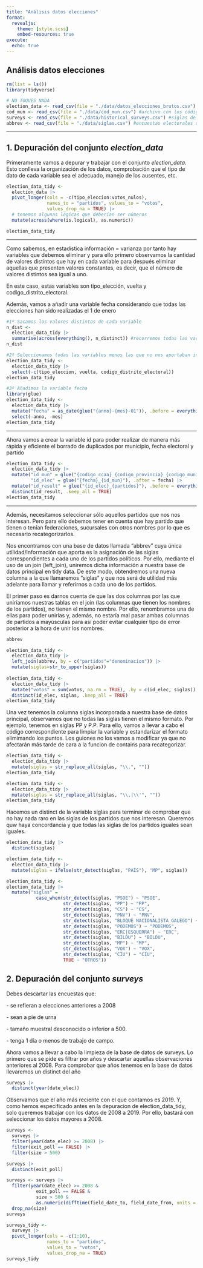 ---
title: "Análisis datos elecciones"
format:
  revealjs:
    theme: [style.scss]
    embed-resources: true
execute: 
  echo: true
---

## Análisis datos elecciones

```{r}
rm(list = ls())
library(tidyverse)

```

```{r}
# NO TOQUES NADA
election_data <- read_csv(file = "./data/datos_elecciones_brutos.csv") #archivo con las elecciones al congreso
cod_mun <- read_csv(file = "./data/cod_mun.csv") #archivo con los códigos y nombres de cada municipio
surveys <- read_csv(file = "./data/historical_surveys.csv") #siglas de cada partido
abbrev <- read_csv(file = "./data/siglas.csv") #encuestas electorales desde 1982.
```

------------------------------------------------------------------------

## 1. Depuración del conjunto *election_data*

Primeramente vamos a depurar y trabajar con el conjunto *election_data*. Esto conlleva la organización de los datos, comprobación que el tipo de dato de cada variable sea el adecuado, manejo de los ausentes, etc.

```{r}
election_data_tidy <-
  election_data |> 
  pivot_longer(cols = -c(tipo_eleccion:votos_nulos),
               names_to = "partidos", values_to = "votos",
               values_drop_na = TRUE) |> 
  # tenemos algunas lógicas que deberían ser números
  mutate(across(where(is.logical), as.numeric))

election_data_tidy
```

------------------------------------------------------------------------

Como sabemos, en estadística información = varianza por tanto hay variables que debemos eliminar y para ello primero observamos la cantidad de valores distintos que hay en cada variable para después eliminar aquellas que presenten valores constantes, es decir, que el número de valores distintos sea igual a uno.

En este caso, estas variables son tipo_elección, vuelta y codigo_distrito_electoral.

Además, vamos a añadir una variable fecha considerando que todas las elecciones han sido realizadas el 1 de enero

```{r}
#1º Sacamos los valores distintos de cada variable
n_dist <-
  election_data_tidy |> 
  summarise(across(everything(), n_distinct)) #recorremos todas las variables y sacamos los valores distintos
n_dist

#2º Seleccionamos todas las variables menos las que no nos aportaban información
election_data_tidy <-
  election_data_tidy |> 
  select(-c(tipo_eleccion, vuelta, codigo_distrito_electoral))
election_data_tidy

#3º Añadimos la variable fecha
library(glue)
election_data_tidy <-
  election_data_tidy |> 
  mutate("fecha" = as_date(glue("{anno}-{mes}-01")), .before = everything()) |> 
  select(-anno, -mes)
election_data_tidy
```

------------------------------------------------------------------------

Ahora vamos a crear la variable id para poder realizar de manera más rápida y eficiente el borrado de duplicados por municipio, fecha electoral y partido

```{r}
election_data_tidy <-
  election_data_tidy |> 
  mutate("id_mun" = glue("{codigo_ccaa}_{codigo_provincia}_{codigo_municipio}"),
         "id_elec" = glue("{fecha}_{id_mun}"), .after = fecha) |> 
  mutate("id_result" = glue("{id_elec}_{partidos}"), .before = everything()) |> 
  distinct(id_result, .keep_all = TRUE)
election_data_tidy
```

------------------------------------------------------------------------

Además, necesitamos seleccionar sólo aquellos partidos que nos nos interesan. Pero para ello debemos tener en cuenta que hay partido que tienen o tenían federaciones, sucursales con otros nombres por lo que es necesario recategorizarlos.

Nos encontramos con una base de datos llamada "abbrev" cuya única utilidad/información que aporta es la asignación de las siglas correspondientes a cada uno de los partidos políticos. Por ello, mediante el uso de un join (left_join), uniremos dicha información a nuestra base de datos principal en tidy data. De este modo, obtendremos una nueva columna a la que llamaremos "siglas" y que nos será de utilidad más adelante para llamar y referirnos a cada uno de los partidos.

El primer paso es darnos cuenta de que las dos columnas por las que uniríamos nuestras tablas en el join (las columnas que tienen los nombres de los partidos), no tienen el mismo nombre. Por ello, renombramos una de ellas para poder unirlas y, además, no estaría mal pasar ambas columnas de partidos a mayúsculas para así poder evitar cualquier tipo de error posterior a la hora de unir los nombres.

```{r}
abbrev

election_data_tidy <- 
  election_data_tidy |> 
  left_join(abbrev, by = c("partidos"="denominacion")) |> 
  mutate(siglas=str_to_upper(siglas))
  
election_data_tidy <-
  election_data_tidy |> 
  mutate("votos" = sum(votos, na.rm = TRUE), .by = c(id_elec, siglas)) |> 
  distinct(id_elec, siglas, .keep_all = TRUE)
election_data_tidy
```

Una vez tenemos la columna siglas incorporada a nuestra base de datos principal, observamos que no todas las siglas tienen el mismo formato. Por ejemplo, tenemos en siglas PP y P.P. Para ello, vamos a llevar a cabo el código correspondiente para limpiar la variable y estandarizar el formato elimimando los puntos. Los guiones no los vamos a modificar ya que no afectarán más tarde de cara a la funcion de contains para recategorizar.

```{r}
election_data_tidy <-
  election_data_tidy |> 
  mutate(siglas = str_replace_all(siglas, "\\.", ""))
election_data_tidy
```

```{r}
election_data_tidy <-
  election_data_tidy |> 
  mutate(siglas = str_replace_all(siglas, "\\,|\\'", ""))
election_data_tidy
```

Hacemos un distinct de la variable siglas para terminar de comprobar que no hay nada raro en las siglas de los partidos que nos interesan. Queremos quw haya concordancia y que todas las siglas de los partidos iguales sean iguales.

```{r}
election_data_tidy |>  
  distinct(siglas)
```

```{r}
election_data_tidy <- 
  election_data_tidy |> 
  mutate(siglas = ifelse(str_detect(siglas, "PAÍS"), "MP", siglas))
```

```{r}
election_data_tidy <- 
election_data_tidy |>
  mutate("siglas" =
           case_when(str_detect(siglas, "PSOE") ~ "PSOE",
                     str_detect(siglas, "PP") ~ "PP",
                     str_detect(siglas, "CS") ~ "CS",
                     str_detect(siglas, "PNV") ~ "PNV",
                     str_detect(siglas, "BLOQUE NACIONALISTA GALEGO") ~ "BNG",
                     str_detect(siglas, "PODEMOS") ~ "PODEMOS",
                     str_detect(siglas, "ERC|ESQUERRA") ~ "ERC",
                     str_detect(siglas, "BILDU") ~ "BILDU",
                     str_detect(siglas, "MP") ~ "MP",
                     str_detect(siglas, "VOX") ~ "VOX",
                     str_detect(siglas, "CIU") ~ "CIU",
                     TRUE ~ "OTROS"))

```

## 2. Depuración del conjunto *surveys*

Debes descartar las encuestas que:

\- se refieran a elecciones anteriores a 2008

\- sean a pie de urna

\- tamaño muestral desconocido o inferior a 500.

\- tenga 1 día o menos de trabajo de campo.

Ahora vamos a llevar a cabo la limpieza de la base de datos de surveys. Lo primero que se pide es filtrar por años y descartar aquellas observaciones anteriores al 2008. Para comprobar que años tenemos en la base de datos llevaremos un distinct del año

```{r}
surveys |> 
  distinct(year(date_elec))
```

Observamos que el año más reciente con el que contamos es 2019. Y, como hemos especificado antes en la depuracion de election_data_tidy, solo queremos trabajar con los datos de 2008 a 2019. Por ello, bastará con seleccionar los datos mayores a 2008.

```{r}
surveys <- 
  surveys |> 
  filter(year(date_elec) >= 2008) |> 
  filter(exit_poll == FALSE) |>
  filter(size > 500)
```

```{r}
surveys |> 
  distinct(exit_poll)
```

```{r}
surveys <- surveys |> 
  filter(year(date_elec) >= 2008 & 
           exit_poll == FALSE &
           size > 500 &
           as.numeric(difftime(field_date_to, field_date_from, units = "days")) > 1) |> 
  drop_na(size)
surveys
```

```{r}
surveys_tidy <- 
  surveys |> 
  pivot_longer(cols = -c(1:10),
               names_to = "partidos",
               values_to = "votos",
               values_drop_na = TRUE)
surveys_tidy
```
